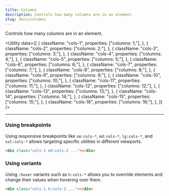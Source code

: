 ```yaml
---
title: Columns
description: Controls how many columns are in an element.
slug: docs/columns
---
```


Controls how many columns are in an element.

<Utility
  data={[
    {
      className: "cols-1",
      properties: ["columns: 1;"],
    },
    {
      className: "cols-2",
      properties: ["columns: 2;"],
    },
    {
      className: "cols-3",
      properties: ["columns: 3;"],
    },
    {
      className: "cols-4",
      properties: ["columns: 4;"],
    },
    {
      className: "cols-5",
      properties: ["columns: 5;"],
    },
    {
      className: "cols-6",
      properties: ["columns: 6;"],
    },
    {
      className: "cols-7",
      properties: ["columns: 7;"],
    },
    {
      className: "cols-8",
      properties: ["columns: 8;"],
    },
    {
      className: "cols-9",
      properties: ["columns: 9;"],
    },
    {
      className: "cols-10",
      properties: ["columns: 10;"],
    },
    {
      className: "cols-11",
      properties: ["columns: 11;"],
    },
    {
      className: "cols-12",
      properties: ["columns: 12;"],
    },
    {
      className: "cols-13",
      properties: ["columns: 13;"],
    },
    {
      className: "cols-14",
      properties: ["columns: 14;"],
    },
    {
      className: "cols-15",
      properties: ["columns: 15;"],
    },
    {
      className: "cols-16",
      properties: ["columns: 16;"],
    },
  ]}
/>

---

### Using breakpoints

Using responsive breakpoints like `sm:cols-*`, `md:cols-*`, `lg:cols-*`, and `xxl:cols-*` allows targeting specific utilities in different viewports.

```html "md:cols-2"
<div class="cols-1 md:cols-2 ..."></div>
```

### Using variants

Using `:hover` variants such as `h:cols-*` allows you to override elements and change their values when hovering over them.

```html "h:cols-2"
<div class="cols-1 h:cols-2 ..."></div>
```
